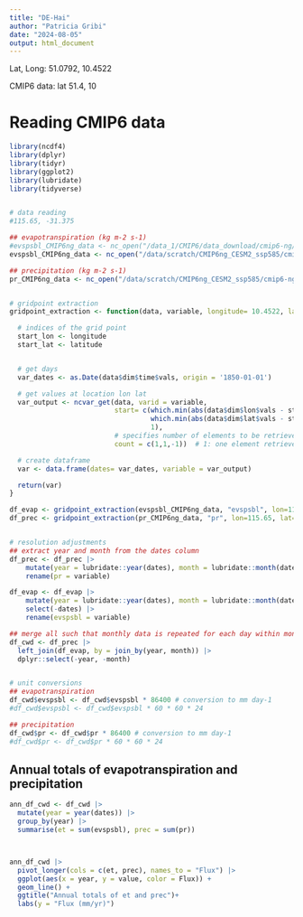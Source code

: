 ```yaml
---
title: "DE-Hai"
author: "Patricia Gribi"
date: "2024-08-05"
output: html_document
---
```



Lat, Long:	51.0792, 10.4522

CMIP6 data: lat 51.4, 10



# Reading CMIP6 data

```r

library(ncdf4)
library(dplyr)
library(tidyr)
library(ggplot2)
library(lubridate)
library(tidyverse)


# data reading
#115.65, -31.375

## evapotranspiration (kg m-2 s-1)
#evspsbl_CMIP6ng_data <- nc_open("/data_1/CMIP6/data_download/cmip6-ng/evspsbl/mon/native/evspsbl_mon_CESM2_ssp585_r1i1p1f1_native.nc") 
evspsbl_CMIP6ng_data <- nc_open("/data/scratch/CMIP6ng_CESM2_ssp585/cmip6-ng/evspsbl/mon/native/evspsbl_mon_CESM2_ssp585_r1i1p1f1_native.nc") 

## precipitation (kg m-2 s-1)
pr_CMIP6ng_data <- nc_open("/data/scratch/CMIP6ng_CESM2_ssp585/cmip6-ng/pr/day/native/pr_day_CESM2_ssp585_r1i1p1f1_native.nc")


# gridpoint extraction
gridpoint_extraction <- function(data, variable, longitude= 10.4522, latitude=51.0792) {

  # indices of the grid point
  start_lon <- longitude
  start_lat <- latitude


  # get days
  var_dates <- as.Date(data$dim$time$vals, origin = '1850-01-01')

  # get values at location lon lat
  var_output <- ncvar_get(data, varid = variable,
                          start= c(which.min(abs(data$dim$lon$vals - start_lon)), # closest lon taken
                                   which.min(abs(data$dim$lat$vals - start_lat)),  # closest lat taken
                                   1),
                          # specifies number of elements to be retrieved along each dimension.
                          count = c(1,1,-1))  # 1: one element retrieved along lat and lon dim (single grid cell), -1: all available time steps retrieved.

  # create dataframe
  var <- data.frame(dates= var_dates, variable = var_output)

  return(var)
}

df_evap <- gridpoint_extraction(evspsbl_CMIP6ng_data, "evspsbl", lon=115.65, lat=-31.375)
df_prec <- gridpoint_extraction(pr_CMIP6ng_data, "pr", lon=115.65, lat=-31.375)


# resolution adjustments
## extract year and month from the dates column
df_prec <- df_prec |>
    mutate(year = lubridate::year(dates), month = lubridate::month(dates))|>
    rename(pr = variable)

df_evap <- df_evap |>
    mutate(year = lubridate::year(dates), month = lubridate::month(dates))|>
    select(-dates) |>
    rename(evspsbl = variable)

## merge all such that monthly data is repeated for each day within month
df_cwd <- df_prec |>
  left_join(df_evap, by = join_by(year, month)) |>
  dplyr::select(-year, -month)


# unit conversions
## evapotranspiration
df_cwd$evspsbl <- df_cwd$evspsbl * 86400 # conversion to mm day-1
#df_cwd$evspsbl <- df_cwd$evspsbl * 60 * 60 * 24

## precipitation
df_cwd$pr <- df_cwd$pr * 86400 # conversion to mm day-1
#df_cwd$pr <- df_cwd$pr * 60 * 60 * 24

```


## Annual totals of evapotranspiration and precipitation

```r

ann_df_cwd <- df_cwd |>
  mutate(year = year(dates)) |>
  group_by(year) |>
  summarise(et = sum(evspsbl), prec = sum(pr))



ann_df_cwd |>
  pivot_longer(cols = c(et, prec), names_to = "Flux") |> 
  ggplot(aes(x = year, y = value, color = Flux)) +
  geom_line() +
  ggtitle("Annual totals of et and prec")+
  labs(y = "Flux (mm/yr)")

```




